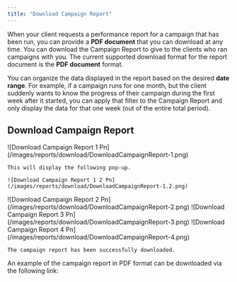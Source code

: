 ```yaml
---
title: "Download Campaign Report"
---
```


When your client requests a performance report for a campaign that has been run, you can provide a **PDF document** that you can download at any time. You can download the Campaign Report to give to the clients who ran campaigns with you. The current supported download format for the report document is the **PDF document** format.

You can organize the data displayed in the report based on the desired **date range**. For example, if a campaign runs for one month, but the client suddenly wants to know the progress of their campaign during the first week after it started, you can apply that filter to the Campaign Report and only display the data for that one week (out of the entire total period).

## Download Campaign Report

<Steps>
  <Step title="Click “Download” button">
    ![Download Campaign Report 1 Pn](/images/reports/download/DownloadCampaignReport-1.png)

    This will display the following pop-up.

    ![Download Campaign Report 1 2 Pn](/images/reports/download/DownloadCampaignReport-1.2.png)
  </Step>
  <Step title="Select the Campaign Period to download">
    ![Download Campaign Report 2 Pn](/images/reports/download/DownloadCampaignReport-2.png)
  </Step>
  <Step title="Select the Data or Graph to be displayed">
    ![Download Campaign Report 3 Pn](/images/reports/download/DownloadCampaignReport-3.png)
  </Step>
  <Step title="Click the “Download” button">
    ![Download Campaign Report 4 Pn](/images/reports/download/DownloadCampaignReport-4.png)

    The campaign report has been successfully downloaded.
  </Step>
</Steps>

An example of the campaign report in PDF format can be downloaded via the following link:

<Card title="End of Campaign Report " icon="file-chart-column" horizontal href="https://drive.google.com/file/d/1MpF3LUavO8z1D308HH8BaVvxg1zsdL5N/view?usp=sharing">
  
</Card>
